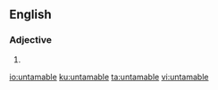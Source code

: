 ==English==

===Adjective===
{{en-adj}}

# {{alternative spelling of|untameable}}

[[io:untamable]]
[[ku:untamable]]
[[ta:untamable]]
[[vi:untamable]]